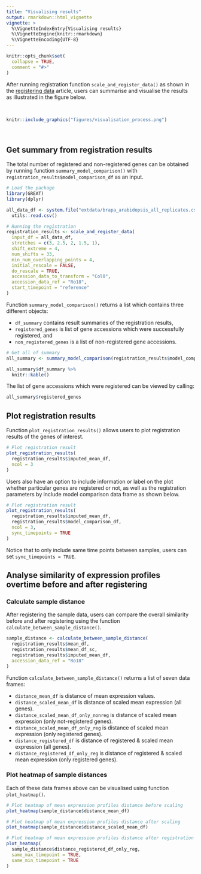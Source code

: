 ```yaml
---
title: "Visualising results"
output: rmarkdown::html_vignette
vignette: >
  %\VignetteIndexEntry{Visualising results}
  %\VignetteEngine{knitr::rmarkdown}
  %\VignetteEncoding{UTF-8}
---
```


```r
knitr::opts_chunk$set(
  collapse = TRUE,
  comment = "#>"
)
```

After running registration function `scale_and_register_data()` as shown in the [registering data](https://ruthkr.github.io/GREAT/articles/register-data.html) article, users can summarise and visualise the results as illustrated in the figure below.

<br>

```r
knitr::include_graphics("figures/visualisation_process.png")
```

<br>

## Get summary from registration results

The total number of registered and non-registered genes can be obtained by running function `summary_model_comparison()` with `registration_results$model_comparison_df` as an input. 

```r
# Load the package
library(GREAT)
library(dplyr)
```

```r
all_data_df <- system.file("extdata/brapa_arabidopsis_all_replicates.csv", package = "GREAT") %>%
  utils::read.csv()

# Running the registration
registration_results <- scale_and_register_data(
  input_df = all_data_df,
  stretches = c(3, 2.5, 2, 1.5, 1),
  shift_extreme = 4,
  num_shifts = 33,
  min_num_overlapping_points = 4,
  initial_rescale = FALSE,
  do_rescale = TRUE,
  accession_data_to_transform = "Col0",
  accession_data_ref = "Ro18",
  start_timepoint = "reference"
)
```

Function `summary_model_comparison()` returns a list which contains three different objects: 

- `df_summary` contains result summaries of the registration results, 
- `registered_genes` is list of gene accessions which were successfully registered, and 
- `non_registered_genes` is a list of non-registered gene accessions. 

```r
# Get all of summary
all_summary <- summary_model_comparison(registration_results$model_comparison_df)

all_summary$df_summary %>%
  knitr::kable()
```

The list of gene accessions which were registered can be viewed by calling:

```r
all_summary$registered_genes
```

## Plot registration results

Function `plot_registration_results()` allows users to plot registration results of the genes of interest. 

```r
# Plot registration result
plot_registration_results(
  registration_results$imputed_mean_df,
  ncol = 3
)
```
Users also have an option to include information or label on the plot whether particular genes are registered or not, as well as the registration parameters by include model comparison data frame as shown below. 

```r
# Plot registration result
plot_registration_results(
  registration_results$imputed_mean_df,
  registration_results$model_comparison_df,
  ncol = 3,
  sync_timepoints = TRUE
)
```

Notice that to only include same time points between samples, users can set `sync_timepoints = TRUE`.

## Analyse similarity of expression profiles overtime before and after registering

### Calculate sample distance

After registering the sample data, users can compare the overall similarity before and after registering using the function `calculate_between_sample_distance()`. 

```r
sample_distance <- calculate_between_sample_distance(
  registration_results$mean_df,
  registration_results$mean_df_sc,
  registration_results$imputed_mean_df,
  accession_data_ref = "Ro18"
)
```

Function `calculate_between_sample_distance()` returns a list of seven data frames: 

- `distance_mean_df` is distance of mean expression values.
- `distance_scaled_mean_df` is distance of scaled mean expression (all genes).
- `distance_scaled_mean_df_only_nonreg` is distance of scaled mean expression (only not-registered genes).
- `distance_scaled_mean_df_only_reg` is distance of scaled mean expression (only registered genes).
- `distance_registered_df` is distance of registered & scaled mean expression (all genes).
- `distance_registered_df_only_reg` is distance of registered & scaled mean expression (only registered genes).


### Plot heatmap of sample distances

Each of these data frames above can be visualised using function `plot_heatmap()`. 

```r
# Plot heatmap of mean expression profiles distance before scaling
plot_heatmap(sample_distance$distance_mean_df)
```

```r
# Plot heatmap of mean expression profiles distance after scaling
plot_heatmap(sample_distance$distance_scaled_mean_df)
```

```r
# Plot heatmap of mean expression profiles distance after registration process
plot_heatmap(
  sample_distance$distance_registered_df_only_reg, 
  same_max_timepoint = TRUE, 
  same_min_timepoint = TRUE
)
```
